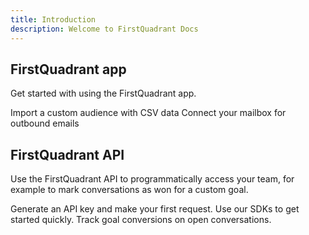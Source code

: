 ```yaml
---
title: Introduction
description: Welcome to FirstQuadrant Docs
---
```


## FirstQuadrant app

Get started with using the FirstQuadrant app.

<CardGroup cols={2}>
  <Card title="Import CSV audiences" icon="upload" href="/audiences/import-csv">
    Import a custom audience with CSV data
  </Card>
  <Card title="Connect mailboxes" icon="paper-plane" href="/mailboxes/connect">
    Connect your mailbox for outbound emails
  </Card>
</CardGroup>

## FirstQuadrant API

Use the FirstQuadrant API to programmatically access your team, for example to mark conversations as won for a custom goal.

<CardGroup cols={2}>
  <Card title="Authentication" icon="key" href="/api-reference/authentication">
    Generate an API key and make your first request.
  </Card>
  <Card title="SDKs" icon="layer-group" href="/api-reference/sdks">
    Use our SDKs to get started quickly.
  </Card>
  <Card
    title="Mark conversations as won"
    icon="trophy"
    href="/api-reference/teams/conversations/post-won"
  >
    Track goal conversions on open conversations.
  </Card>
</CardGroup>
